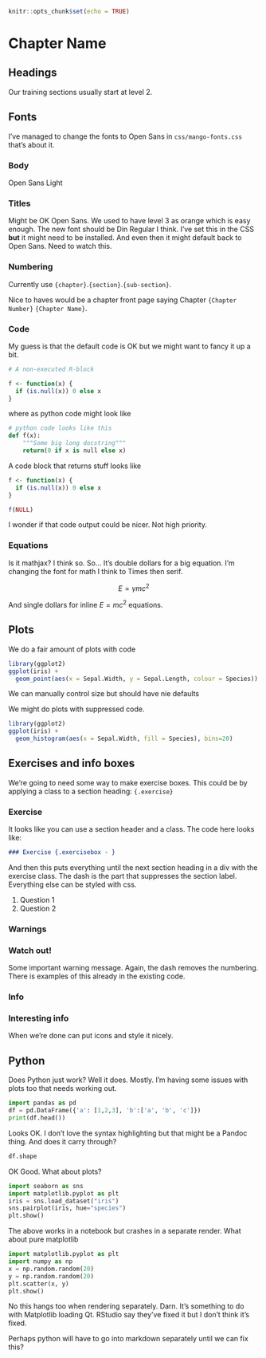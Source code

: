 
```r
knitr::opts_chunk$set(echo = TRUE)
```

# Chapter Name

## Headings

Our training sections usually start at level 2.


## Fonts

I've managed to change the fonts to Open Sans in `css/mango-fonts.css` that's about it.

### Body

Open Sans Light

### Titles

Might be OK Open Sans. We used to have level 3 as orange which is easy enough. The new font should be Din Regular I think. I've set this in the CSS **but** it might need to be installed. And even then it might default back to Open Sans. Need to watch this.

### Numbering

Currently use `{chapter}`.`{section}`.`{sub-section}`.

Nice to haves would be a chapter front page saying Chapter `{Chapter Number}` `{Chapter Name}`.

### Code

My guess is that the default code is OK but we might want to fancy it up a bit.

```r
# A non-executed R-block

f <- function(x) {
  if (is.null(x)) 0 else x
}
```

where as python code might look like

```python
# python code looks like this
def f(x):
    """Some big long docstring"""
    return(0 if x is null else x)
```

A code block that returns stuff looks like

```r
f <- function(x) {
  if (is.null(x)) 0 else x
}

f(NULL)
```

I wonder if that code output could be nicer. Not high priority.

### Equations

Is it mathjax? I think so. So... It's double dollars for a big equation. I'm changing the font for math I think to Times then serif.

$$
E = \gamma mc^2
$$

And single dollars for inline $E=mc^2$ equations.


## Plots

We do a fair amount of plots with code

```r
library(ggplot2)
ggplot(iris) +
  geom_point(aes(x = Sepal.Width, y = Sepal.Length, colour = Species))
```

We can manually control size but should have nie defaults

We might do plots with suppressed code.

```r
library(ggplot2)
ggplot(iris) +
  geom_histogram(aes(x = Sepal.Width, fill = Species), bins=20)
```

## Exercises and info boxes

We're going to need some way to make exercise boxes. This could be by applying a class to a section heading: `{.exercise}`

### Exercise {.exercisebox - }

It looks like you can use a section header and a class. The code here looks like:

```markdown
### Exercise {.exercisebox - }
```

And then this puts everything until the next section heading in a div with the exercise class. The dash is the part that suppresses the section label. Everything else can be styled with css.

1. Question 1
2. Question 2


### Warnings

### Watch out! {.warningbox - }

Some important warning message. Again, the dash removes the numbering. There is examples of this already in the existing code.

### Info

### Interesting info {.infobox - }

When we're done can put icons and style it nicely.

## Python 

Does Python just work? Well it does. Mostly. I'm having some issues with plots too that needs working out.

```python
import pandas as pd
df = pd.DataFrame({'a': [1,2,3], 'b':['a', 'b', 'c']})
print(df.head())
```

Looks OK. I don't love the syntax highlighting but that might be a Pandoc thing. And does it carry through?

```python
df.shape
```

OK Good. What about plots?

```python
import seaborn as sns
import matplotlib.pyplot as plt
iris = sns.load_dataset("iris")
sns.pairplot(iris, hue="species")
plt.show()
```

The above works in a notebook but crashes in a separate render. What about pure matplotlib

```python
import matplotlib.pyplot as plt
import numpy as np
x = np.random.random(20)
y = np.random.random(20)
plt.scatter(x, y)
plt.show()
```

No this hangs too when rendering separately. Darn. It's something to do with Matplotlib loading Qt. RStudio say they've fixed it but I don't think it's fixed.

Perhaps python will have to go into markdown separately until we can fix this?

